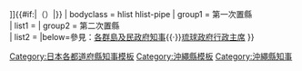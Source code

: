 {{Navbox
| state  = {{{state|autocollapse}}}
| name = 沖繩縣知事
| title = {{Flagicon|沖繩縣}} [[沖繩縣知事列表|{{#if:{{{2|}}}|{{{2|}}}|沖繩縣知事}}]]{{#if:{{{1|}}}|（{{{1|}}}）|}}
| bodyclass = hlist hlist-pipe
| group1 = 第一次置縣<br>{{small|1879年–1945年}}
| list1 ={{Navbox|child
 |group1=官選縣令
 |list1=
*[[鍋島直彬]]
*[[上杉茂憲]]
*[[岩村通俊]]
*[[西村捨三]]
*[[大迫貞清]]
 |group2=官選知事
 |list2=
*[[大迫貞清]]
*[[福原實]]
*[[丸岡莞爾]]
*[[奈良原繁]]
*[[日比重明]]
*[[高橋琢也]]
*[[大味久五郎]]
*[[小田切磐太郎]]<sub>未到任</sub>
*[[鈴木邦義]]
*[[川越壮介]]
*[[和田潤 (官僚)|和田潤]]
*[[岩元禧]]
*[[龜井光政]]
*[[今宿次雄]]
*[[飯尾藤次郎]]
*[[細川長平]]
*[[守屋磨瑳夫]]
*[[井野次郎]]
*[[藏重久]]
*[[淵上房太郎]]
*[[早川元]]
*[[泉守紀]]
*[[島田叡]]
}}
| group2 = 第二次置縣<br>{{small|1972年起}}
| list2 ={{Navbox|child
 |group1=民選知事
 |list1=
*[[屋良朝苗]]
*[[平良幸市]]
*[[西銘順治]]
*[[大田昌秀]]
*[[稻嶺惠一]]
*[[仲井眞弘多]]
*[[翁長雄志]]
*[[玉城丹尼]]
 }}
|below=參見：[[:Template:各群島及民政府知事|各群島及民政府知事]]{{·}}[[:Template:琉球政府行政主席|琉球政府行政主席]]
}}<noinclude>
[[Category:日本各都道府縣知事模板]]
[[Category:沖繩縣模板]]
[[Category:沖繩縣知事]]
</noinclude>